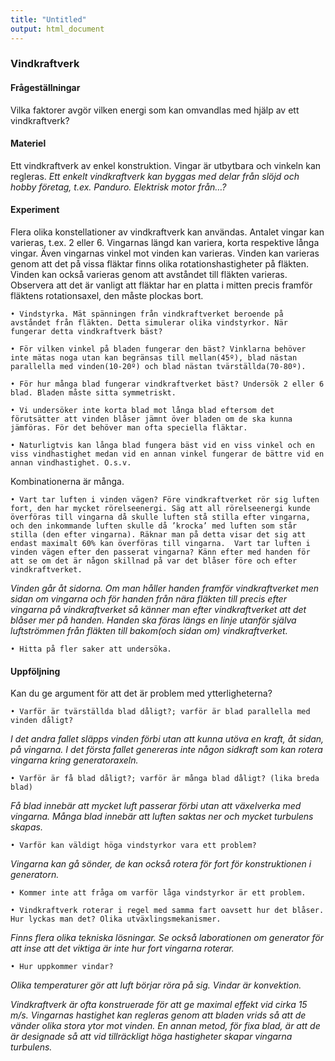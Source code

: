 ```yaml
---
title: "Untitled"
output: html_document
---
```



### Vindkraftverk


#### Frågeställningar

Vilka faktorer avgör vilken energi som kan omvandlas med hjälp av ett vindkraftverk?


#### Materiel

Ett vindkraftverk av enkel konstruktion. Vingar är utbytbara och vinkeln kan regleras.
*Ett enkelt vindkraftverk kan byggas med delar från slöjd och hobby företag, t.ex. Panduro. Elektrisk motor från…?*

#### Experiment

Flera olika konstellationer av vindkraftverk kan användas. Antalet vingar kan varieras, t.ex. 2 eller 6. Vingarnas längd kan variera, korta respektive långa vingar. Även vingarnas vinkel mot vinden kan varieras.
Vinden kan varieras genom att det på vissa fläktar finns olika rotationshastigheter på fläkten. Vinden kan också varieras genom att avståndet till fläkten varieras.
Observera att det är vanligt att fläktar har en platta i mitten precis framför fläktens rotationsaxel, den måste plockas bort.


    • Vindstyrka. Mät spänningen från vindkraftverket beroende på avståndet från fläkten. Detta simulerar olika vindstyrkor. När fungerar detta vindkraftverk bäst?

    • För vilken vinkel på bladen fungerar den bäst? Vinklarna behöver inte mätas noga utan kan begränsas till mellan(45º), blad nästan parallella med vinden(10-20º) och blad nästan tvärställda(70-80º).

    • För hur många blad fungerar vindkraftverket bäst? Undersök 2 eller 6 blad. Bladen måste sitta symmetriskt. 

    • Vi undersöker inte korta blad mot långa blad eftersom det förutsätter att vinden blåser jämnt över bladen om de ska kunna jämföras. För det behöver man ofta speciella fläktar. 

    • Naturligtvis kan långa blad fungera bäst vid en viss vinkel och en viss vindhastighet medan vid en annan vinkel fungerar de bättre vid en annan vindhastighet. O.s.v. 
Kombinationerna är många.

    • Vart tar luften i vinden vägen? Före vindkraftverket rör sig luften fort, den har mycket rörelseenergi. Säg att all rörelseenergi kunde överföras till vingarna då skulle luften stå stilla efter vingarna, och den inkommande luften skulle då ’krocka’ med luften som står stilla (den efter vingarna). Räknar man på detta visar det sig att endast maximalt 60% kan överföras till vingarna.  Vart tar luften i vinden vägen efter den passerat vingarna? Känn efter med handen för att se om det är någon skillnad på var det blåser före och efter vindkraftverket.
*Vinden går åt sidorna. Om man håller handen framför vindkraftverket men sidan om vingarna och för handen från nära fläkten till precis efter vingarna på vindkraftverket så känner man efter vindkraftverket att det blåser mer på handen. Handen ska föras längs en linje utanför själva luftströmmen från fläkten till bakom(och sidan om) vindkraftverket.*

    • Hitta på fler saker att undersöka.



#### Uppföljning


Kan du ge argument för att det är problem med ytterligheterna?

    • Varför är tvärställda blad dåligt?; varför är blad parallella med vinden dåligt? 
    
*I det andra fallet släpps vinden förbi utan att kunna utöva en kraft, åt sidan, på vingarna. I det första fallet genereras inte någon sidkraft som kan rotera vingarna kring generatoraxeln.*

    • Varför är få blad dåligt?; varför är många blad dåligt? (lika breda blad) 
    
*Få blad innebär att mycket luft passerar förbi utan att växelverka med vingarna. Många blad innebär att luften saktas ner och mycket turbulens skapas.*

    • Varför kan väldigt höga vindstyrkor vara ett problem? 
    
*Vingarna kan gå sönder, de kan också rotera för fort för konstruktionen i generatorn.*

    • Kommer inte att fråga om varför låga vindstyrkor är ett problem.

    • Vindkraftverk roterar i regel med samma fart oavsett hur det blåser. Hur lyckas man det? Olika utväxlingsmekanismer. 
    
*Finns flera olika tekniska lösningar. Se också laborationen om generator för att inse att det viktiga är inte hur fort vingarna roterar.*

    • Hur uppkommer vindar? 
    
*Olika temperaturer gör att luft börjar röra på sig. Vindar är konvektion.*



*Vindkraftverk är ofta konstruerade för att ge maximal effekt vid cirka 15 m/s. Vingarnas hastighet kan regleras genom att bladen vrids så att de vänder olika stora ytor mot vinden. En annan metod, för fixa blad, är att de är designade så att vid tillräckligt höga hastigheter skapar vingarna turbulens.*